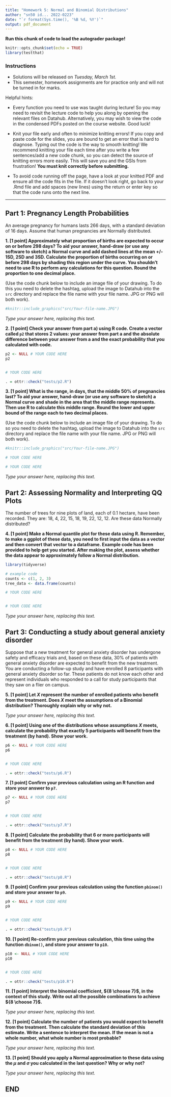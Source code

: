 ---
title: "Homework 5: Normal and Binomial Distributions"
author: "sn50 id... 2022-0223"
date: "`r format(Sys.time(), '%B %d, %Y')`"
output: pdf_document
---


**Run this chunk of code to load the autograder package!**
```{r setup, include = FALSE}
knitr::opts_chunk$set(echo = TRUE)
library(testthat)
```

### Instructions 
* Solutions will be released on _Tuesday, March 1st._
* This semester, homework assignments are for practice only and will not be turned in for marks.

Helpful hints:

- Every function you need to use was taught during lecture! So you may need to revisit the lecture code to help you along by opening the relevant files on Datahub. Alternatively, you may wish to view the code in the condensed PDFs posted on the course website. Good luck!

- Knit your file early and often to minimize knitting errors! If you copy and paste code for the slides, you are bound to get an error that is hard to  diagnose. Typing out the code is the way to smooth knitting! We recommend knitting your file each time after you write a few sentences/add a new code chunk, so you can detect the source of knitting errors more easily. This will save you and the GSIs from frustration! **You must knit correctly before submitting.**

- To avoid code running off the page, have a look at your knitted PDF and ensure all the code fits in the file. If it doesn't look right, go back to your .Rmd file and add spaces (new lines) using the return or enter key so that the code runs onto the next line.

\newpage

--------------------------------------------------------------------------------

## Part 1: Pregnancy Length Probabilities

An average pregnancy for humans lasts 266 days, with a standard deviation of 
16 days. Assume that human pregnancies are Normally distributed. 

**1. [1 point] Approximately what proportion of births are expected to occur on or before 298 days? To aid your answer, hand-draw (or use any software to sketch) a Normal curve and add dashed lines at the mean +/- 1SD, 2SD and 3SD. Calculate the proportion of births occurring on or before 298 days by shading this region under the curve. You shouldn't need to use R to perform any calculations for this question. Round the proportion to one decimal place.**

(Use the code chunk below to include an image file of your drawing. To do this you need to delete the hashtag, upload the image to Datahub into the `src` directory and replace the file name with your file name. JPG or PNG will both work).

```{r, out.width="50%"}
#knitr::include_graphics("src/Your-file-name.JPG")

```

_Type your answer here, replacing this text._

\newpage

**2. [1 point] Check your answer from part a) using R code. Create a vector called `p2` that stores 2 values: your answer from part a and the absolute difference between your answer from a and the exact probability that you calculated with code.**

```{r}
p2 <- NULL # YOUR CODE HERE
p2


# YOUR CODE HERE
```

```{r}
. = ottr::check("tests/p2.R")
```

\newpage

**3. [1 point] What is the range, in days, that the middle 50% of pregnancies last? To aid your answer, hand-draw (or use any software to sketch) a Normal curve and shade in the area that the middle range represents. Then use R to calculate this middle range. Round the lower and upper bound of the range each to two decimal places.**

(Use the code chunk below to include an image file of your drawing. To do so you need to delete the hashtag, upload the image to Datahub into the `src` directory and replace the file name with your file name. JPG or PNG will both work).

```{r}
#knitr::include_graphics("src/Your-file-name.JPG")
```

```{r, out.width="50%"}
# YOUR CODE HERE

# YOUR CODE HERE
```

_Type your answer here, replacing this text._

\newpage

## Part 2: Assessing Normality and Interpreting QQ Plots 

The number of trees for nine plots of land, each of 0.1 hectare, have been recorded. They are: 18, 4, 22, 15, 18, 19, 22, 12, 12. Are these data Normally distributed?

\newpage

**4. [1 point] Make a Normal quantile plot for these data using R. Remember, to make a ggplot of these data, you need to first input the data as a vector and then convert that vector to a dataframe. Example code has been provided to help get you started. After making the plot, assess whether the data appear to approximately follow a Normal distribution.**

```{r ggplot_qqplot,message=FALSE}
library(tidyverse)

# example code
counts <- c(1, 2, 3)
tree_data <- data.frame(counts)

# YOUR CODE HERE


# YOUR CODE HERE
```

_Type your answer here, replacing this text._

\newpage


## Part 3: Conducting a study about general anxiety disorder

Suppose that a new treatment for general anxiety disorder has undergone safety and efficacy trials and, based on these data, 30% of patients with general anxiety disorder are expected to benefit from the new treatment. You are conducting a follow-up study and have enrolled 8 participants with general anxiety disorder so far. These patients do not know each other and represent individuals who responded to a call for study participants that 
they saw on a flier on campus.

\newpage

**5. [1 point] Let $X$ represent the number of enrolled patients who benefit from the treatment. Does $X$ meet the assumptions of a Binomial distribution? Thoroughly explain why or why not.**

_Type your answer here, replacing this text._

\newpage

**6. [1 point] Using one of the distributions whose assumptions $X$ meets, calculate the probability that exactly 5 participants will benefit from the treatment (by hand). Show your work.**

```{r}
p6 <- NULL # YOUR CODE HERE
p6


# YOUR CODE HERE
```

```{r}
. = ottr::check("tests/p6.R")
```

\newpage

**7. [1 point] Confirm your previous calculation using an R function and store your answer to `p7`.**

```{r}
p7 <- NULL # YOUR CODE HERE
p7


# YOUR CODE HERE
```

```{r}
. = ottr::check("tests/p7.R")
```

\newpage

**8. [1 point] Calculate the probability that 6 or more participants will benefit from the treatment (by hand). Show your work.**

```{r}
p8 <- NULL # YOUR CODE HERE
p8


# YOUR CODE HERE
```

```{r}
. = ottr::check("tests/p8.R")
```

\newpage

**9. [1 point] Confirm your previous calculation using the function `pbinom()` and store your answer to `p9`.**

```{r}
p9 <- NULL # YOUR CODE HERE
p9


# YOUR CODE HERE
```

```{r}
. = ottr::check("tests/p9.R")
```

\newpage

**10. [1 point] Re-confirm your previous calculation, this time using the function `dbinom()`, and store your answer to `p10`.**

```{r}
p10 <- NULL # YOUR CODE HERE
p10


# YOUR CODE HERE
```

```{r}
. = ottr::check("tests/p10.R")
```

\newpage

**11. [1 point] Interpret the binomial coefficient, ${8 \choose 7}$, in the context of this study. Write out all the possible combinations to achieve ${8 \choose 7}$.**

_Type your answer here, replacing this text._

**12. [1 point] Calculate the number of patients you would expect to benefit from the treatment. Then calculate the standard deviation of this estimate. Write a sentence to interpret the mean. If the mean is not a whole number, what whole number is most probable?**

_Type your answer here, replacing this text._

\newpage

**13. [1 point] Should you apply a Normal approximation to these data using the $\mu$ and $\sigma$ you calculated in the last question? Why or why not?**

_Type your answer here, replacing this text._

## END 

